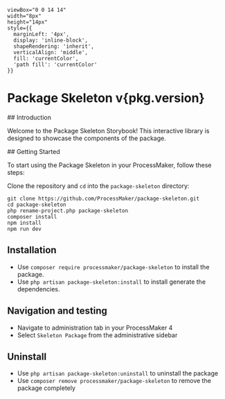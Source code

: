 
    viewBox="0 0 14 14" 
    width="8px" 
    height="14px" 
    style={{ 
      marginLeft: '4px',
      display: 'inline-block',
      shapeRendering: 'inherit',
      verticalAlign: 'middle',
      fill: 'currentColor',
      'path fill': 'currentColor'
    }}
>
  <path d="m11.1 7.35-5.5 5.5a.5.5 0 0 1-.7-.7L10.04 7 4.9 1.85a.5.5 0 1 1 .7-.7l5.5 5.5c.2.2.2.5 0 .7Z" />
</svg>

<Meta title="Package Skeleton" />

# Package Skeleton <strong>v{pkg.version}</strong>

<div className="sb-container">
  <div className='sb-section-title'>
    ## Introduction
  </div>

  Welcome to the Package Skeleton Storybook! This interactive library is designed to showcase the components of the package.

  <div className='sb-section-title'>
    ## Getting Started
  </div>

  To start using the Package Skeleton in your ProcessMaker, follow these steps:

  Clone the repository and `cd` into the `package-skeleton` directory:

```
git clone https://github.com/ProcessMaker/package-skeleton.git
cd package-skeleton
php rename-project.php package-skeleton
composer install
npm install
npm run dev
```


## Installation
* Use `composer require processmaker/package-skeleton` to install the package.
* Use `php artisan package-skeleton:install` to install generate the dependencies.

## Navigation and testing
* Navigate to administration tab in your ProcessMaker 4
* Select `Skeleton Package` from the administrative sidebar

## Uninstall
* Use `php artisan package-skeleton:uninstall` to uninstall the package
* Use `composer remove processmaker/package-skeleton` to remove the package completely

</div>

<style>
{`
.sb-container {
  font-family: 'Arial', sans-serif;
}

.sb-section-title {
  margin-top: 20px;
  font-weight: bold;
  font-size: 20px;
}
`}
</style>
